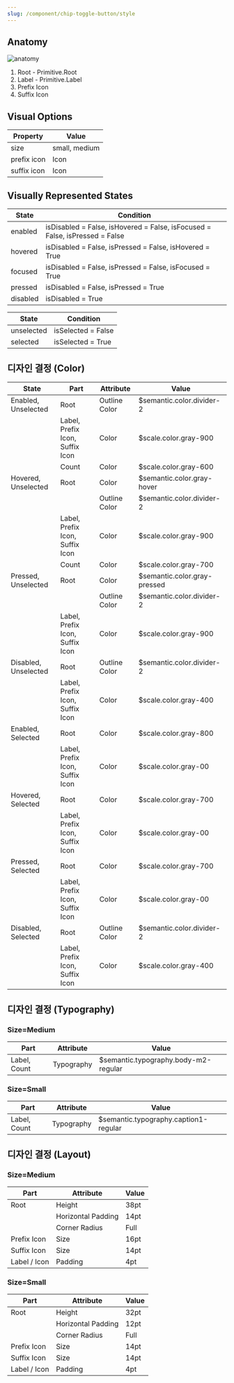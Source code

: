 ```yaml
---
slug: /component/chip-toggle-button/style
---
```


## Anatomy

<Anatomy>![anatomy](./images/anatomy.png)</Anatomy>

1. Root - Primitive.Root
2. Label - Primitive.Label
3. Prefix Icon
4. Suffix Icon

## Visual Options

| Property    | Value         |
| ----------- | ------------- |
| size        | small, medium |
| prefix icon | Icon          |
| suffix icon | Icon          |

## Visually Represented States

| State    | Condition                                                                   |
| -------- | --------------------------------------------------------------------------- |
| enabled  | isDisabled = False, isHovered = False, isFocused = False, isPressed = False |
| hovered  | isDisabled = False, isPressed = False, isHovered = True                     |
| focused  | isDisabled = False, isPressed = False, isFocused = True                     |
| pressed  | isDisabled = False, isPressed = True                                        |
| disabled | isDisabled = True                                                           |

| State      | Condition          |
| ---------- | ------------------ |
| unselected | isSelected = False |
| selected   | isSelected = True  |

## 디자인 결정 (Color)

| State                | Part                            | Attribute     | Value                        |
| -------------------- | ------------------------------- | ------------- | ---------------------------- |
| Enabled, Unselected  | Root                            | Outline Color | $semantic.color.divider-2    |
|                      | Label, Prefix Icon, Suffix Icon | Color         | $scale.color.gray-900        |
|                      | Count                           | Color         | $scale.color.gray-600        |
| Hovered, Unselected  | Root                            | Color         | $semantic.color.gray-hover   |
|                      |                                 | Outline Color | $semantic.color.divider-2    |
|                      | Label, Prefix Icon, Suffix Icon | Color         | $scale.color.gray-900        |
|                      | Count                           | Color         | $scale.color.gray-700        |
| Pressed, Unselected  | Root                            | Color         | $semantic.color.gray-pressed |
|                      |                                 | Outline Color | $semantic.color.divider-2    |
|                      | Label, Prefix Icon, Suffix Icon | Color         | $scale.color.gray-900        |
| Disabled, Unselected | Root                            | Outline Color | $semantic.color.divider-2    |
|                      | Label, Prefix Icon, Suffix Icon | Color         | $scale.color.gray-400        |
| Enabled, Selected    | Root                            | Color         | $scale.color.gray-800        |
|                      | Label, Prefix Icon, Suffix Icon | Color         | $scale.color.gray-00         |
| Hovered, Selected    | Root                            | Color         | $scale.color.gray-700        |
|                      | Label, Prefix Icon, Suffix Icon | Color         | $scale.color.gray-00         |
| Pressed, Selected    | Root                            | Color         | $scale.color.gray-700        |
|                      | Label, Prefix Icon, Suffix Icon | Color         | $scale.color.gray-00         |
| Disabled, Selected   | Root                            | Outline Color | $semantic.color.divider-2    |
|                      | Label, Prefix Icon, Suffix Icon | Color         | $scale.color.gray-400        |

## 디자인 결정 (Typography)

### Size=Medium

| Part         | Attribute  | Value                                |
| ------------ | ---------- | ------------------------------------ |
| Label, Count | Typography | $semantic.typography.body-m2-regular |

### Size=Small

| Part         | Attribute  | Value                                 |
| ------------ | ---------- | ------------------------------------- |
| Label, Count | Typography | $semantic.typography.caption1-regular |

## 디자인 결정 (Layout)

### Size=Medium

| Part         | Attribute          | Value |
| ------------ | ------------------ | ----- |
| Root         | Height             | 38pt  |
|              | Horizontal Padding | 14pt  |
|              | Corner Radius      | Full  |
| Prefix Icon  | Size               | 16pt  |
| Suffix Icon  | Size               | 14pt  |
| Label / Icon | Padding            | 4pt   |

### Size=Small

| Part         | Attribute          | Value |
| ------------ | ------------------ | ----- |
| Root         | Height             | 32pt  |
|              | Horizontal Padding | 12pt  |
|              | Corner Radius      | Full  |
| Prefix Icon  | Size               | 14pt  |
| Suffix Icon  | Size               | 14pt  |
| Label / Icon | Padding            | 4pt   |
